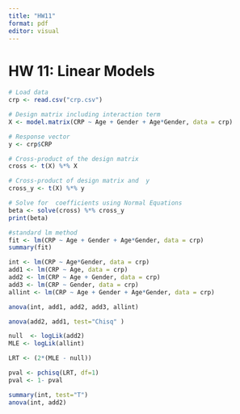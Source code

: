 ```yaml
---
title: "HW11"
format: pdf
editor: visual
---
```


# HW 11: Linear Models

```r

# Load data
crp <- read.csv("crp.csv")

# Design matrix including interaction term
X <- model.matrix(CRP ~ Age + Gender + Age*Gender, data = crp)

# Response vector
y <- crp$CRP

# Cross-product of the design matrix
cross <- t(X) %*% X

# Cross-product of design matrix and  y
cross_y <- t(X) %*% y

# Solve for  coefficients using Normal Equations
beta <- solve(cross) %*% cross_y
print(beta)

#standard lm method
fit <- lm(CRP ~ Age + Gender + Age*Gender, data = crp)
summary(fit)

```


```r

int <- lm(CRP ~ Age*Gender, data = crp)
add1 <- lm(CRP ~ Age, data = crp)
add2 <- lm(CRP ~ Age + Gender, data = crp)
add3 <- lm(CRP ~ Gender, data = crp)
allint <- lm(CRP ~ Age + Gender + Age*Gender, data = crp)

anova(int, add1, add2, add3, allint)

```

```r
anova(add2, add1, test="Chisq" )

null  <- logLik(add2)
MLE <- logLik(allint)

LRT <- (2*(MLE - null))

pval <- pchisq(LRT, df=1)
pval <- 1- pval

```

```r

summary(int, test="T")
anova(int, add2)


```







